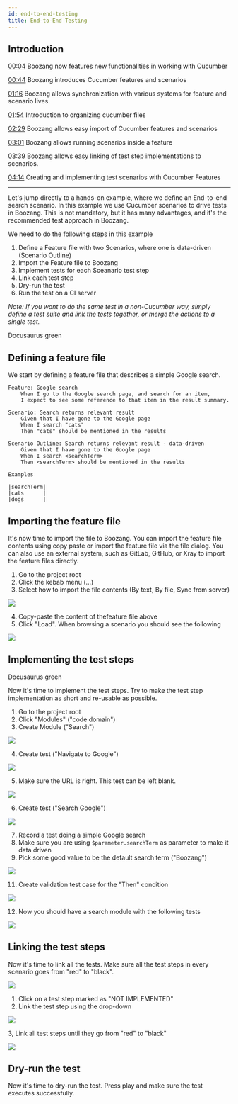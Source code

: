 ---
id: end-to-end-testing
title: End-to-End Testing
---
## Introduction



[00:04](https://www.youtube.com/watch?v=7jNc2kpdMEo&t=4) Boozang now features new functionalities in working with Cucumber

[00:44](https://www.youtube.com/watch?v=7jNc2kpdMEo&t=44) Boozang introduces Cucumber features and scenarios

[01:16](https://www.youtube.com/watch?v=7jNc2kpdMEo&t=76) Boozang allows synchronization with various systems for feature and scenario lives.

[01:54](https://www.youtube.com/watch?v=7jNc2kpdMEo&t=114) Introduction to organizing cucumber files

[02:29](https://www.youtube.com/watch?v=7jNc2kpdMEo&t=149) Boozang allows easy import of Cucumber features and scenarios

[03:01](https://www.youtube.com/watch?v=7jNc2kpdMEo&t=181) Boozang allows running scenarios inside a feature

[03:39](https://www.youtube.com/watch?v=7jNc2kpdMEo&t=219) Boozang allows easy linking of test step implementations to scenarios.

[04:14](https://www.youtube.com/watch?v=7jNc2kpdMEo&t=254) Creating and implementing test scenarios with Cucumber Features

-------------

Let's jump directly to a hands-on example, where we define an End-to-end search scenario. In this example we use Cucumber scenarios to drive tests in Boozang. This is not mandatory, but it has many advantages, and it's the recommended test approach in Boozang.

We need to do the following steps in this example

1. Define a Feature file with two Scenarios, where one is data-driven (Scenario Outline)
2. Import the Feature file to Boozang
3. Implement tests for each Sceanario test step
4. Link each test step
5. Dry-run the test
6. Run the test on a CI server

*Note: If you want to do the same test in a non-Cucumber way, simply define a test suite and link the tests together, or merge the actions to a single test.*

<YouTubeEmbed embedId="7jNc2kpdMEo">Docusaurus green</YouTubeEmbed>

## Defining a feature file

We start by defining a feature file that describes a simple Google search.

```gherkin
Feature: Google search
	When I go to the Google search page, and search for an item,
	I expect to see some reference to that item in the result summary.

Scenario: Search returns relevant result
	Given that I have gone to the Google page
	When I search "cats"
	Then "cats" should be mentioned in the results

Scenario Outline: Search returns relevant result - data-driven
	Given that I have gone to the Google page
    When I search <searchTerm>
	Then <searchTerm> should be mentioned in the results

Examples

|searchTerm|
|cats      |
|dogs      |
```

## Importing the feature file

It's now time to import the file to Boozang. You can import the feature file contents using copy paste or import the feature file via the file dialog. You can also use an external system, such as GitLab, GitHub, or Xray to import the feature files directly. 

1. Go to the project root
2. Click the kebab menu (...)
3. Select how to import the file contents (By text, By file, Sync from server)

![](../images/import-features.png)

4. Copy-paste the content of thefeature file above 
5. Click "Load". When browsing a scenario you should see the following

![](../images/unlinked-google-scenario.png)

## Implementing the test steps

<YouTubeEmbed embedId="504rY6KPBA8">Docusaurus green</YouTubeEmbed>


Now it's time to implement the test steps. Try to make the test step implementation as short and re-usable as possible. 

1. Go to the project root
2. Click "Modules" ("code domain")
3. Create Module ("Search")

![](../images/create-module-search.png)

4. Create test ("Navigate to Google")

![](../images/navigate-to-google.png)

5. Make sure the URL is right. This test can be left blank.

![](../images/navigate-to-google-contents.png)

6. Create test ("Search Google")

![](../images/search-google.png)

7. Record a test doing a simple Google search
8. Make sure you are using `$parameter.searchTerm` as parameter to make it data driven
9. Pick some good value to be the default search term ("Boozang")

![](../images/search-google-contents.png)

11. Create  validation test case for the "Then" condition

![](../images/validate-search-results.png)

12. Now you should have a search module with the following tests

![](../images/search-module-contents.png)

## Linking the test steps

Now it's time to link all the tests. Make sure all the test steps in every scenario goes from "red" to "black".

![](../images/unlinked-google-scenario.png)

1. Click on a test step marked as "NOT IMPLEMENTED"
2. Link the test step using the drop-down

![](../images/link-google-scenario.png)

3, Link all test steps until they go from "red" to "black"

![](../images/linked-google-scenario.png)


## Dry-run the test

Now it's time to dry-run the test. Press play and make sure the test executes successfully.

